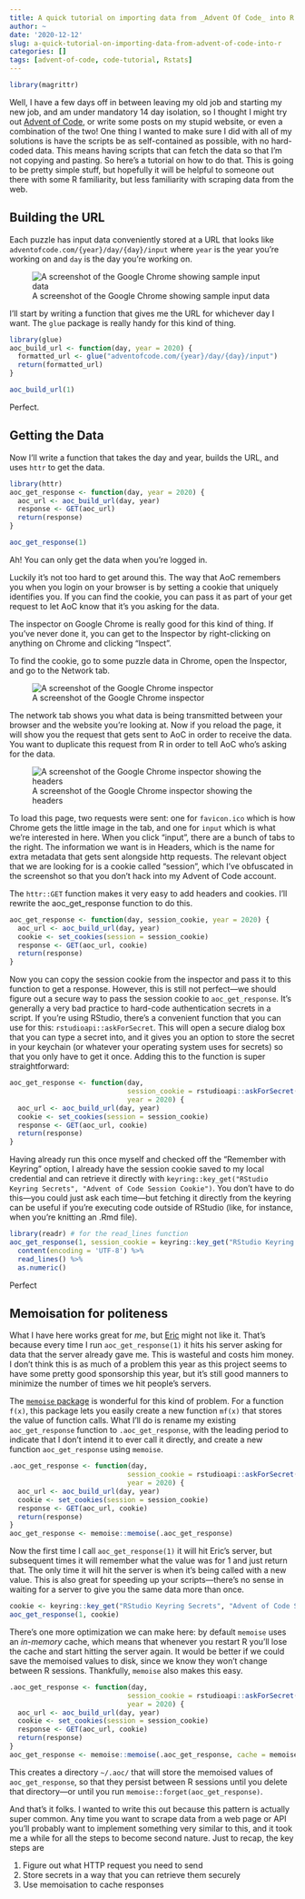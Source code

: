 ```yaml
---
title: A quick tutorial on importing data from _Advent Of Code_ into R
author: ~
date: '2020-12-12'
slug: a-quick-tutorial-on-importing-data-from-advent-of-code-into-r
categories: []
tags: [advent-of-code, code-tutorial, Rstats]
---
```


```r
library(magrittr)
```


Well, I have a few days off in between leaving my old job and starting my new job, and am under mandatory 14 day isolation, so I thought I might try out [Advent of Code](https://adventofcode.com/), or write some posts on my stupid website, or even a combination of the two! One thing I wanted to make sure I did with all of my solutions is have the scripts be as self-contained as possible, with no hard-coded data. This means having scripts that can fetch the data so that I'm not copying and pasting. So here's a tutorial on how to do that. This is going to be pretty simple stuff, but hopefully it will be helpful to someone out there with some R familiarity, but less familiarity with scraping data from the web.

## Building the URL

Each puzzle has input data conveniently stored at a URL that looks like `adventofcode.com/{year}/day/{day}/input` where `year` is the year you're working on and `day` is the day you're working on.

![A screenshot of the Google Chrome showing sample input data](/post/2020-12-07-a-quick-tutorial-on-importing-data-from-advent-of-code-into-r_files/advent_of_code1.png)

I'll start by writing a function that gives me the URL for whichever day I want. The `glue` package is really handy for this kind of thing.

```r
library(glue)
aoc_build_url <- function(day, year = 2020) {
  formatted_url <- glue("adventofcode.com/{year}/day/{day}/input")
  return(formatted_url)
}

aoc_build_url(1)
```

Perfect. 

## Getting the Data

Now I'll write a function that takes the day and year, builds the URL, and uses `httr` to get the data.

```r
library(httr)
aoc_get_response <- function(day, year = 2020) {
  aoc_url <- aoc_build_url(day, year)
  response <- GET(aoc_url)
  return(response)
}

aoc_get_response(1)
```

Ah! You can only get the data when you're logged in.

Luckily it's not too hard to get around this. The way that AoC remembers you when you login on your browser is by setting a cookie that uniquely identifies you. If you can find the cookie, you can pass it as part of your get request to let AoC know that it's you asking for the data.

The inspector on Google Chrome is really good for this kind of thing. If you've never done it, you can get to the Inspector by right-clicking on anything on Chrome and clicking "Inspect".

To find the cookie, go to some puzzle data in Chrome, open the Inspector, and go to the Network tab. 

![A screenshot of the Google Chrome inspector](/post/2020-12-07-a-quick-tutorial-on-importing-data-from-advent-of-code-into-r_files/advent_of_code2.png)

The network tab shows you what data is being transmitted between your browser and the website you're looking at. Now if you reload the page, it will show you the request that gets sent to AoC in order to receive the data. You want to duplicate this request from R in order to tell AoC who's asking for the data.

![A screenshot of the Google Chrome inspector showing the headers](/post/2020-12-07-a-quick-tutorial-on-importing-data-from-advent-of-code-into-r_files/advent_of_code3.png)

To load this page, two requests were sent: one for `favicon.ico` which is how Chrome gets the little image in the tab, and one for `input` which is what we're interested in here. When you click "input", there are a bunch of tabs to the right. The information we want is in Headers, which is the name for extra metadata that gets sent alongside http requests. The relevant object that we are looking for is a cookie called "session", which I've obfuscated in the screenshot so that you don't hack into my Advent of Code account.

The `httr::GET` function makes it very easy to add headers and cookies. I'll rewrite the aoc_get_response function to do this.

```r
aoc_get_response <- function(day, session_cookie, year = 2020) {
  aoc_url <- aoc_build_url(day, year)
  cookie <- set_cookies(session = session_cookie)
  response <- GET(aoc_url, cookie)
  return(response)
}
```

Now you can copy the session cookie from the inspector and pass it to this function to get a response. However, this is still not perfect—we should figure out a secure way to pass the session cookie to `aoc_get_response`. It's generally a very bad practice to hard-code authentication secrets in a script. If you're using RStudio, there's a convenient function that you can use for this: `rstudioapi::askForSecret`. This will open a secure dialog box that you can type a secret into, and it gives you an option to store the secret in your keychain (or whatever your operating system uses for secrets) so that you only have to get it once. Adding this to the function is super straightforward:

```r
aoc_get_response <- function(day, 
                             session_cookie = rstudioapi::askForSecret("Advent of Code Session Cookie"), 
                             year = 2020) {
  aoc_url <- aoc_build_url(day, year)
  cookie <- set_cookies(session = session_cookie)
  response <- GET(aoc_url, cookie)
  return(response)
}
```

Having already run this once myself and checked off the "Remember with Keyring" option, I already have the session cookie saved to my local credential and can retrieve it directly with `keyring::key_get("RStudio Keyring Secrets", "Advent of Code Session Cookie")`. You don't have to do this—you could just ask each time—but fetching it directly from the keyring can be useful if you're executing code outside of RStudio (like, for instance, when you're knitting an .Rmd file).

```r
library(readr) # for the read_lines function
aoc_get_response(1, session_cookie = keyring::key_get("RStudio Keyring Secrets", "Advent of Code Session Cookie")) %>% 
  content(encoding = 'UTF-8') %>% 
  read_lines() %>% 
  as.numeric()
```

Perfect

## Memoisation for politeness

What I have here works great for _me_, but [Eric](https://twitter.com/ericwastl) might not like it. That's because every time I run `aoc_get_response(1)` it hits his server asking for data that the server already gave me. This is wasteful and costs him money. I don't think this is as much of a problem this year as this project seems to have some pretty good sponsorship this year, but it's still good manners to minimize the number of times we hit people's servers.

The [`memoise` package](https://github.com/r-lib/memoise) is wonderful for this kind of problem. For a function `f(x)`, this package lets you easily create a new function `mf(x)` that stores the value of function calls. What I'll do is rename my existing `aoc_get_response` function to `.aoc_get_response`, with the leading period to indicate that I don't intend it to ever call it directly, and create a new function `aoc_get_response` using `memoise`.

```r
.aoc_get_response <- function(day, 
                             session_cookie = rstudioapi::askForSecret("Advent of Code Session Cookie"), 
                             year = 2020) {
  aoc_url <- aoc_build_url(day, year)
  cookie <- set_cookies(session = session_cookie)
  response <- GET(aoc_url, cookie)
  return(response)
}
aoc_get_response <- memoise::memoise(.aoc_get_response)
```

Now the first time I call `aoc_get_response(1)` it will hit Eric's server, but subsequent times it will remember what the value was for 1 and just return that. The only time it will hit the server is when it's being called with a new value. This is also great for speeding up your scripts—there's no sense in waiting for a server to give you the same data more than once.

```r
cookie <- keyring::key_get("RStudio Keyring Secrets", "Advent of Code Session Cookie")
aoc_get_response(1, cookie)
```


There's one more optimization we can make here: by default `memoise` uses an _in-memory_ cache, which means that whenever you restart R you'll lose the cache and start hitting the server again. It would be better if we could save the memoised values to disk, since we know they won't change between R sessions. Thankfully, `memoise` also makes this easy.

```r
.aoc_get_response <- function(day, 
                             session_cookie = rstudioapi::askForSecret("Advent of Code Session Cookie"), 
                             year = 2020) {
  aoc_url <- aoc_build_url(day, year)
  cookie <- set_cookies(session = session_cookie)
  response <- GET(aoc_url, cookie)
  return(response)
}
aoc_get_response <- memoise::memoise(.aoc_get_response, cache = memoise::cache_filesystem('~/.aoc'))
```

This creates a directory `~/.aoc/` that will store the memoised values of `aoc_get_response`, so that they persist between R sessions until you delete that directory—or until you run `memoise::forget(aoc_get_response)`.

And that's it folks. I wanted to write this out because this pattern is actually super common. Any time you want to scrape data from a web page or API you'll probably want to implement something very similar to this, and it took me a while for all the steps to become second nature. Just to recap, the key steps are

1. Figure out what HTTP request you need to send  
2. Store secrets in a way that you can retrieve them securely
3. Use memoisation to cache responses

